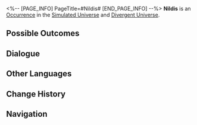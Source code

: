 <%-- [PAGE_INFO]
PageTitle=#Nildis#
[END_PAGE_INFO] --%>
{{Stub}}
{{Simulated Universe Event Infobox
|id            = 13503
|title         = 
|image         = Occurrence Default.png
|domains_su    = Unknown
|domains_ext   = 
|domains_swarm = Unknown
|domains_gng   = Unknown
|domains_du    = Unknown
|requirements  = 
|prev          = 
|next          = 
|characters    = 
|factions      = 
|order         = 
|order_du      = 
}}
'''Nildis''' is an [[Divergent Universe/Occurrence|Occurrence]] in the [[Simulated Universe]] and [[Divergent Universe]].

==Possible Outcomes==
{{Possible Outcomes
|choice_1 = Recall past "playing experiences."
|result_1 = Obtain a Cosmic Fragment for every success and enter combat if failed. Chance of failure is set at 50%.
|path_1   = Remembrance
|modes_1  = swarm

|choice_2 = Haha, flip over the game table!
|result_2 = Enter battle. After achieving victory, immediately gain 2 card flip success rewards.
|path_2   = Elation
|modes_2  = swarm

|choice_3 = Flip the card.
|result_3 = Obtain Cosmic Fragments for every success and enter combat if failed. Obtain 200 Cosmic Fragments after obtaining victory in combat. The current failure rate is NaN%.
|modes_3  = du

|choice_4 = Flip the card.
|result_4 = Obtain Cosmic Fragments for every success and enter combat if failed. The current failure rate is NaN%.
|modes_4  = su,swarm,gng

|choice_5 = Give up.
|result_5 = Risk management is important.

}}
<!--
==Gameplay Notes==
* 
-->
==Dialogue==
{{Dialogue Start}}
:{{tx}}
{{Dialogue End}}

==Other Languages==
{{Other Languages
|en   = Nildis
|zhs  = 尼尔迪斯牌
|zht  = 尼爾迪斯牌
|ja   = ニールディスカード
|ko   = 닐디스
|es   = Nildis
|fr   = Nildis
|ru   = Нилдис
|th   = Nildis
|vi   = Nildis
|de   = Nildis
|id   = Nildis
|pt   = Nildis
}}

==Change History==
{{Change History|1.0}}

==Navigation==
{{Occurrence Navbox}}